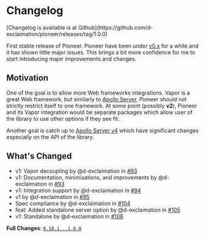
# Changelog

<Callout type="info" emoji="📣">
[Changelog is available is at Github](https://github.com/d-exclaimation/pioneer/releases/tag/1.0.0)
</Callout>

First stable release of Pioneer. Pioneer have been under [v0.x](https://github.com/d-exclaimation/pioneer/releases/tag/0.10.1) for a while and it has shown little major issues. This brings a bit more confidence for me to start introducing major improvements and changes.

## Motivation

One of the goal is to allow more Web frameworks integrations. Vapor is a great Web framework, but similarly to [Apollo Server](https://www.apollographql.com/docs/apollo-server/integrations/integration-index/), Pioneer should not strictly restrict itself to one framework. 
At some point (possibly **v2**), Pioneer and its Vapor integration would be separate packages which allow user of the library to use other options if they see fit.

Another goal is catch up to [Apollo Server v4](https://www.apollographql.com/docs/apollo-server/migration) which have significant changes especially on the API of the library.

## What's Changed
* v1: Vapor decoupling by @d-exclaimation in [#93](https://github.com/d-exclaimation/pioneer/pull/93)
* v1: Documentation, minimisations, and improvements by @d-exclaimation in [#93](https://github.com/d-exclaimation/pioneer/pull/93)
* v1: Integration support by @d-exclaimation in [#94](https://github.com/d-exclaimation/pioneer/pull/94)
* v1 by @d-exclaimation in [#95](https://github.com/d-exclaimation/pioneer/pull/95)
* Spec compliance by @d-exclaimation in [#104](https://github.com/d-exclaimation/pioneer/pull/104)
* feat: Added standalone server option by @d-exclaimation in [#105](https://github.com/d-exclaimation/pioneer/pull/105)
* v1: Standalone by @d-exclaimation in [#106](https://github.com/d-exclaimation/pioneer/pull/106)

**Full Changes**: [`0.10.1...1.0.0`](https://github.com/d-exclaimation/pioneer/compare/0.10.1...1.0.0)